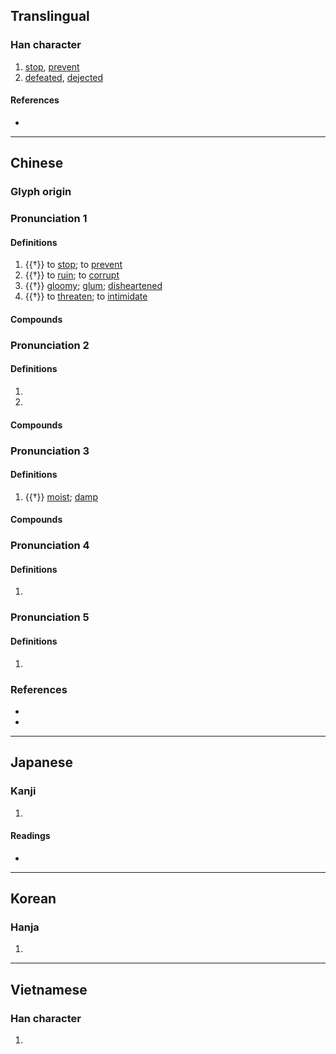 {{character info/new}}
==Translingual==

===Han character===
{{Han char|rn=85|rad=水|as=05|sn=8|four=37110|canj=EBM|ids=⿰氵且}}

# [[stop]], [[prevent]]
# [[defeated]], [[dejected]]

====References====
* {{Han ref|kx=0613.020|dkj=17238|dj=1006.040|hdz=31584.010|uh=6CAE|ud=27822|bh=AA71|bd=43633}}

----

==Chinese==
{{zh-forms}}

===Glyph origin===
{{Han etym}}

===Pronunciation 1===
{{zh-pron
|m=jǔ
|c=zeoi2,zeoi6
|mn=xm:chū/qz:chǐr/zz:chó͘
|mn-t=zu2/zu1
|mc=4+1
|oc=1,4+3
|cat=v,a
}}

====Definitions====
{{zh-hanzi}}

# {{†}} to [[stop]]; to [[prevent]]
# {{†}} to [[ruin]]; to [[corrupt]]
# {{†}} [[gloomy]]; [[glum]]; [[disheartened]]
# {{†}} to [[threaten]]; to [[intimidate]]

====Compounds====
{{zh-der|慚沮|沮遏|沮索|沮撓|沮駭|沮壞|沮舍|氣沮|沮喪}}

===Pronunciation 2===
{{zh-pron
|m=jū
|c=zeoi1,ceoi1
|mn=xm,tw:chu/qz:chir
|mc=2+3+1
|oc=n,1+5+3
|cat=pn
}}

====Definitions====
{{zh-hanzi}}

# {{n-g|Used in names of bodies of water.}}
# {{surname|lang=zh}}

====Compounds====
{{zh-der|沮水|沮溺}}

===Pronunciation 3===
{{zh-pron
|m=jù
|c=zeoi3
|mn=qz:chìr
|mn-t=zu6
|mc=5
|oc=n,2
|cat=a
}}

====Definitions====
{{zh-hanzi}}

# {{†}} [[moist]]; [[damp]]

====Compounds====
{{zh-der|沮澤|沮洳|汾沮洳}}

===Pronunciation 4===
{{zh-pron
|m=jiān
|mn=xm:chian
|cat=
}}

====Definitions====
{{zh-hanzi}}

# {{zh-only|涓沮}}

===Pronunciation 5===
{{zh-pron
|m=zǔ
|cat=
}}

====Definitions====
{{zh-hanzi}}

# {{zh-only|沮陽}}

===References===
* {{R:twedu|A02174}}
* {{R:yue:Hanzi}}

----

==Japanese==

===Kanji===
{{ja-kanji|grade=|rs=水05}}

# {{defn|lang=ja|sort=水05}}

====Readings====
* {{ja-readings|on=[[しょ]] (sho), [[そ]] (so)|kun=[[はばむ]] (habamu)}}

----

==Korean==

===Hanja===
{{ko-hanja|hangeul=저|eumhun=|rv=jeo|mr=chŏ|y=ce}}

# {{defn|lang=ko|sort=水05}}

----

==Vietnamese==

===Han character===
{{vi-hantu|[[tử]], [[tự]]|rs=水05}}

# {{defn|lang=vi|sort=水05}}